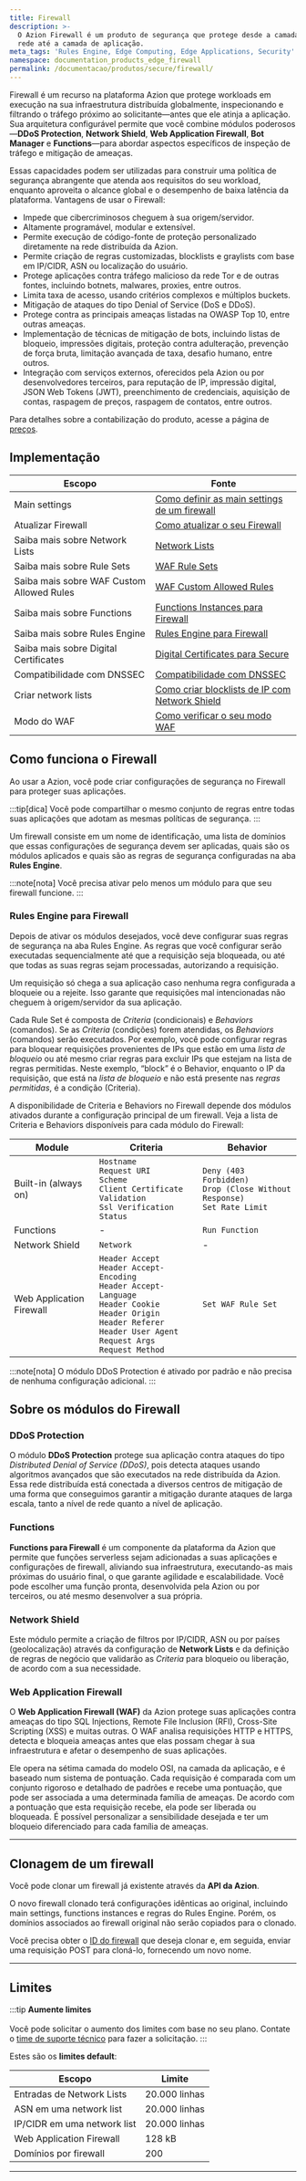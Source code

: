 ```yaml
---
title: Firewall
description: >-
  O Azion Firewall é um produto de segurança que protege desde a camada de
  rede até a camada de aplicação.
meta_tags: 'Rules Engine, Edge Computing, Edge Applications, Security'
namespace: documentation_products_edge_firewall
permalink: /documentacao/produtos/secure/firewall/
---
```



Firewall é um recurso na plataforma Azion que protege workloads em execução na sua infraestrutura distribuída globalmente, inspecionando e filtrando o tráfego próximo ao solicitante—antes que ele atinja a aplicação.
Sua arquitetura configurável permite que você combine módulos poderosos—**DDoS Protection**, **Network Shield**, **Web Application Firewall**, **Bot Manager** e **Functions**—para abordar aspectos específicos de inspeção de tráfego e mitigação de ameaças.

Essas capacidades podem ser utilizadas para construir uma política de segurança abrangente que atenda aos requisitos do seu workload, enquanto aproveita o alcance global e o desempenho de baixa latência da plataforma.
Vantagens de usar o Firewall:

- Impede que cibercriminosos cheguem à sua origem/servidor.
- Altamente programável, modular e extensível.
- Permite execução de código-fonte de proteção personalizado diretamente na rede distribuída da Azion.
- Permite criação de regras customizadas, blocklists e graylists com base em IP/CIDR, ASN ou localização do usuário.
- Protege aplicações contra tráfego malicioso da rede Tor e de outras fontes, incluindo botnets, malwares, proxies, entre outros.
- Limita taxa de acesso, usando critérios complexos e múltiplos buckets.
- Mitigação de ataques do tipo Denial of Service (DoS e DDoS).
- Protege contra as principais ameaças listadas na OWASP Top 10, entre outras ameaças.
- Implementação de técnicas de mitigação de bots, incluindo listas de bloqueio, impressões digitais, proteção contra adulteração, prevenção de força bruta, limitação avançada de taxa, desafio humano, entre outros.
- Integração com serviços externos, oferecidos pela Azion ou por desenvolvedores terceiros, para reputação de IP, impressão digital, JSON Web Tokens (JWT), preenchimento de credenciais, aquisição de contas, raspagem de preços, raspagem de contatos, entre outros.

Para detalhes sobre a contabilização do produto, acesse a página de [preços](/pt-br/precos/).

## Implementação

| Escopo | Fonte |
| ------ | ----- |
| Main settings | [Como definir as main settings de um firewall](/pt-br/documentacao/produtos/guias/secure/firewall-definir-main-settings/) |
| Atualizar Firewall | [Como atualizar o seu Firewall](/pt-br/documentacao/produtos/guias/como-atualizar-seu-edge-firewall/) |
| Saiba mais sobre Network Lists | [Network Lists](/pt-br/documentacao/produtos/secure/firewall/network-shield/network-lists/) |
| Saiba mais sobre Rule Sets | [WAF Rule Sets](/pt-br/documentacao/produtos/secure/firewall/web-application-firewall/rule-sets/) |
| Saiba mais sobre WAF Custom Allowed Rules | [WAF Custom Allowed Rules](/pt-br/documentacao/produtos/secure/firewall/web-application-firewall/custom-allowed-rules/) |
| Saiba mais sobre Functions | [Functions Instances para Firewall](/pt-br/documentacao/produtos/secure/firewall/functions-instances/) |
| Saiba mais sobre Rules Engine | [Rules Engine para Firewall](/pt-br/documentacao/produtos/secure/firewall/rules-engine/) |
| Saiba mais sobre Digital Certificates | [Digital Certificates para Secure](/pt-br/documentacao/produtos/secure/firewall/certificate-manager/) |
| Compatibilidade com DNSSEC | [Compatibilidade com DNSSEC](/pt-br/documentacao/produtos/secure/edge-dns/compatibilidade-dnssec/) |
| Criar network lists | [Como criar blocklists de IP com Network Shield](/pt-br/documentacao/produtos/guias/blocklists-enderecos-ip-edge/) |
| Modo do WAF | [Como verificar o seu modo WAF](/pt-br/documentacao/produtos/guias/como-verificar-modo-do-seu-waf/) |

## Como funciona o Firewall

Ao usar a Azion, você pode criar configurações de segurança no Firewall para proteger suas aplicações.

:::tip[dica]
Você pode compartilhar o mesmo conjunto de regras entre todas suas aplicações que adotam as mesmas políticas de segurança.
:::

Um firewall consiste em um nome de identificação, uma lista de domínios que essas configurações de segurança devem ser aplicadas, quais são os módulos aplicados e quais são as regras de segurança configuradas na aba **Rules Engine**.

<LinkButton link="/pt-br/documentacao/produtos/guias/secure/edge-firewall-definir-main-settings/" label="consulte o guia definir main settings" severity="secondary" />

:::note[nota]
Você precisa ativar pelo menos um módulo para que seu firewall funcione.
:::

### Rules Engine para Firewall

Depois de ativar os módulos desejados, você deve configurar suas regras de segurança na aba Rules Engine. As regras que você configurar serão executadas sequencialmente até que a requisição seja bloqueada, ou até que todas as suas regras sejam processadas, autorizando a requisição.

Um requisição só chega a sua aplicação caso nenhuma regra configurada a bloqueie ou a rejeite. Isso garante que requisições mal intencionadas não cheguem à origem/servidor da sua aplicação.

Cada Rule Set é composta de *Criteria* (condicionais) e *Behaviors* (comandos). Se as *Criteria* (condições) forem atendidas, os *Behaviors* (comandos) serão executados. Por exemplo, você pode configurar regras para bloquear requisições provenientes de IPs que estão em uma *lista de bloqueio* ou até mesmo criar regras para excluir IPs que estejam na lista de regras permitidas. Neste exemplo, “block” é o Behavior, enquanto o IP da requisição, que está na *lista de bloqueio* e não está presente nas *regras permitidas*, é a condição (Criteria).

<LinkButton link="/pt-br/documentacao/produtos/secure/firewall/rules-engine/" label="saiba mais sobre rules engine" severity="secondary" />

<LinkButton link="/pt-br/documentacao/produtos/guias/secure/trabalhar-com-rules-engine/" label="consulte o guia trabalhar com rules engine" severity="secondary" />

A disponibilidade de Criteria e Behaviors no Firewall depende dos módulos ativados durante a configuração principal de um firewall. Veja a lista de Criteria e Behaviors disponíveis para cada módulo do Firewall:

| Module                   | Criteria                                                                                                                                                                                                 | Behavior                                                                                      |
|--------------------------|---------------------------------------------------------------------------------------------------------------------------------------------------------------------------------------------------------|-----------------------------------------------------------------------------------------------|
| Built-in (always on)     | `Hostname`<br />`Request URI`<br />`Scheme`<br />`Client Certificate Validation`<br />`Ssl Verification Status`                                                    | `Deny (403 Forbidden)`<br />`Drop (Close Without Response)`<br />`Set Rate Limit`              |
| Functions           | -                                                                                                                                                                                                       | `Run Function`                                                                                |
| Network Shield | `Network`                                                                                                                                                                                               | -                                                                                           |
| Web Application Firewall | `Header Accept`<br />`Header Accept-Encoding`<br />`Header Accept-Language`<br />`Header Cookie`<br />`Header Origin`<br />`Header Referer`<br />`Header User Agent`<br />`Request Args`<br />`Request Method` | `Set WAF Rule Set`                                                                            |

:::note[nota]
O módulo DDoS Protection é ativado por padrão e não precisa de nenhuma configuração adicional.
:::

## Sobre os módulos do Firewall

### DDoS Protection

O módulo **DDoS Protection** protege sua aplicação contra ataques do tipo *Distributed Denial of Service (DDoS)*, pois detecta ataques usando algoritmos avançados que são executados na rede distribuída da Azion. Essa rede distribuída está conectada a diversos centros de mitigação de uma forma que conseguimos garantir a mitigação durante ataques de larga escala, tanto a nível de rede quanto a nível de aplicação.

<LinkButton link="/pt-br/documentacao/produtos/secure/firewall/ddos-protection/" label="saiba mais sobre DDoS Protection" severity="secondary" />

### Functions

**Functions para Firewall** é um componente da plataforma da Azion que permite que funções serverless sejam adicionadas a suas aplicações e configurações de firewall, aliviando sua infraestrutura, executando-as mais próximas do usuário final, o que garante agilidade e escalabilidade. Você pode escolher uma função pronta, desenvolvida pela Azion ou por terceiros, ou até mesmo desenvolver a sua própria.

<LinkButton link="/pt-br/documentacao/produtos/secure/firewall/functions/" label="saiba mais sobre Functions para Firewall" severity="secondary" />

<LinkButton link="/pt-br/documentacao/produtos/guias/secure/instanciar-functions/" label="consulte o guia instanciar functions" severity="secondary" />

### Network Shield

Este módulo permite a criação de filtros por IP/CIDR, ASN ou por países (geolocalização) através da configuração de **Network Lists** e da definição de regras de negócio que validarão as *Criteria* para bloqueio ou liberação, de acordo com a sua necessidade.

<LinkButton link="/pt-br/documentacao/produtos/secure/firewall/network-shield/" label="saiba mais sobre Network Shield" severity="secondary" />

### Web Application Firewall

O **Web Application Firewall (WAF)** da Azion protege suas aplicações contra ameaças do tipo SQL Injections, Remote File Inclusion (RFI), Cross-Site Scripting (XSS) e muitas outras. O WAF analisa requisições HTTP e HTTPS, detecta e bloqueia ameaças antes que elas possam chegar à sua infraestrutura e afetar o desempenho de suas aplicações.

Ele opera na sétima camada do modelo OSI, na camada da aplicação, e é baseado num sistema de pontuação. Cada requisição é comparada com um conjunto rigoroso e detalhado de padrões e recebe uma pontuação, que pode ser associada a uma determinada família de ameaças. De acordo com a pontuação que esta requisição recebe, ela pode ser liberada ou bloqueada. É possível personalizar a sensibilidade desejada e ter um bloqueio diferenciado para cada família de ameaças.

<LinkButton link="/pt-br/documentacao/produtos/secure/firewall/web-application-firewall/" label="saiba mais sobre Web Application Firewall" severity="secondary" />

<LinkButton link="/pt-br/documentacao/produtos/guias/secure/criar-waf-rule-set/" label="consulte o guia criar waf rule set" severity="secondary" />

---

## Clonagem de um firewall

Você pode clonar um firewall já existente através da **API da Azion**.

O novo firewall clonado terá configurações idênticas ao original, incluindo main settings, functions instances e regras do Rules Engine. Porém, os domínios associados ao firewall original não serão copiados para o clonado.

Você precisa obter o [ID do firewall](https://api.azion.com/#015cb4a3-8fa2-4625-9792-2cc271e184eb) que deseja clonar e, em seguida, enviar uma requisição POST para cloná-lo, fornecendo um novo nome.

<LinkButton link="https://api.azion.com/#d770fbf5-9676-43e6-aed7-a32441337918" label="clonar um firewall" severity="secondary" />

---

## Limites

:::tip
**Aumente limites** <br></br>
Você pode solicitar o aumento dos limites com base no seu plano. Contate o [time de suporte técnico](/pt-br/documentacao/servicos/suporte/) para fazer a solicitação.
:::

Estes são os **limites default**:

| Escopo | Limite |
| ------ | ------ |
| Entradas de Network Lists | 20.000 linhas |
| ASN em uma network list | 20.000 linhas |
| IP/CIDR em uma network list | 20.000 linhas |
| Web Application Firewall | 128 kB |
| Domínios por firewall | 200 |

---
